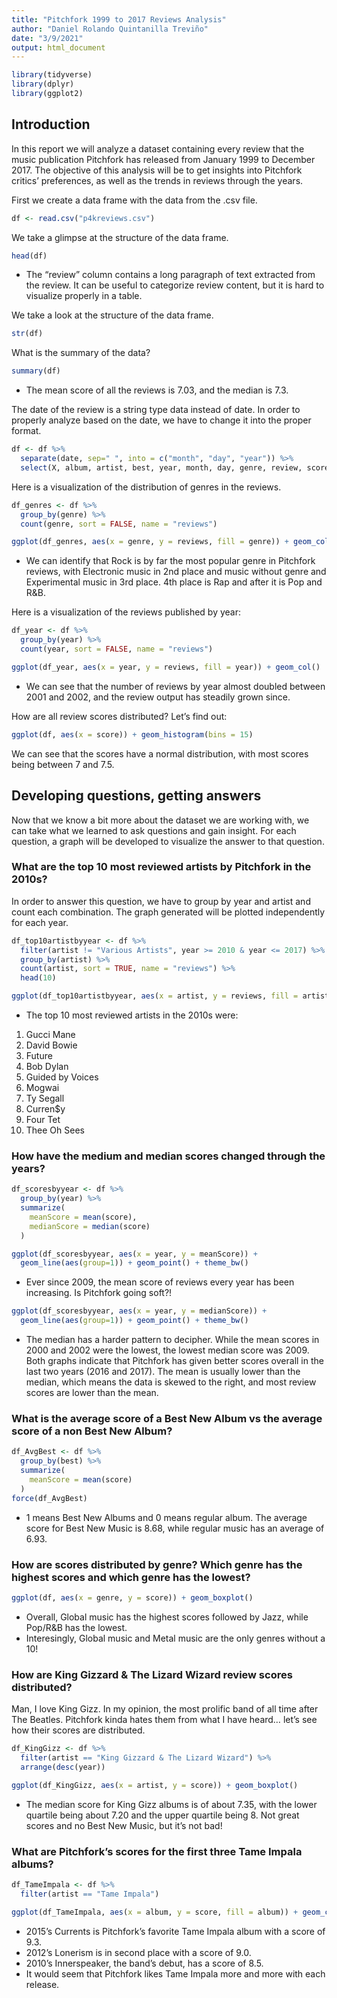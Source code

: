 ```yaml
---
title: "Pitchfork 1999 to 2017 Reviews Analysis"
author: "Daniel Rolando Quintanilla Treviño"
date: "3/9/2021"
output: html_document
---
```


```r
library(tidyverse)
library(dplyr)
library(ggplot2)
```

## Introduction
  
In this report we will analyze a dataset containing every review that the music publication Pitchfork has released from January 1999 to December 2017. The objective of this analysis will be to get insights into Pitchfork critics' preferences, as well as the trends in reviews through the years.
  
First we create a data frame with the data from the .csv file.
```r
df <- read.csv("p4kreviews.csv")
```
  
We take a glimpse at the structure of the data frame.
```r
head(df)
```
* The "review" column contains a long paragraph of text extracted from the review. It can be useful to categorize review content, but it is hard to visualize properly in a table.
  
We take a look at the structure of the data frame.
```r
str(df)
```
  
What is the summary of the data?
```r
summary(df)
```
* The mean score of all the reviews is 7.03, and the median is 7.3.
  
The date of the review is a string type data instead of date. In order to properly analyze based on the date, we have to change it into the proper format.
```r
df <- df %>%
  separate(date, sep=" ", into = c("month", "day", "year")) %>%
  select(X, album, artist, best, year, month, day, genre, review, score)
```
  
Here is a visualization of the distribution of genres in the reviews.
```r
df_genres <- df %>%
  group_by(genre) %>%
  count(genre, sort = FALSE, name = "reviews")

ggplot(df_genres, aes(x = genre, y = reviews, fill = genre)) + geom_col()
```
  
* We can identify that Rock is by far the most popular genre in Pitchfork reviews, with Electronic music in 2nd place and music without genre and Experimental music in 3rd place. 4th place is Rap and after it is Pop and R&B.
  
Here is a visualization of the reviews published by year:
```r
df_year <- df %>%
  group_by(year) %>%
  count(year, sort = FALSE, name = "reviews")

ggplot(df_year, aes(x = year, y = reviews, fill = year)) + geom_col()
```
  
* We can see that the number of reviews by year almost doubled between 2001 and 2002, and the review output has steadily grown since.
  
How are all review scores distributed? Let's find out:
```r
ggplot(df, aes(x = score)) + geom_histogram(bins = 15)
```
  
We can see that the scores have a normal distribution, with most scores being between 7 and 7.5.  
  
## Developing questions, getting answers
  
Now that we know a bit more about the dataset we are working with, we can take what we learned to ask questions and gain insight. For each question, a graph will be developed to visualize the answer to that question.
  
### What are the top 10 most reviewed artists by Pitchfork in the 2010s?
  
In order to answer this question, we have to group by year and artist and count each combination. The graph generated will be plotted independently for each year.
```r
df_top10artistbyyear <- df %>%
  filter(artist != "Various Artists", year >= 2010 & year <= 2017) %>%
  group_by(artist) %>%
  count(artist, sort = TRUE, name = "reviews") %>%
  head(10)

ggplot(df_top10artistbyyear, aes(x = artist, y = reviews, fill = artist)) + geom_col()
```
  
* The top 10 most reviewed artists in the 2010s were:  
1. Gucci Mane  
2. David Bowie  
3. Future  
4. Bob Dylan  
5. Guided by Voices  
6. Mogwai  
7. Ty Segall  
8. Curren$y  
9. Four Tet  
10. Thee Oh Sees  
  
### How have the medium and median scores changed through the years?
  
```r
df_scoresbyyear <- df %>%
  group_by(year) %>%
  summarize(
    meanScore = mean(score),
    medianScore = median(score)
  )

ggplot(df_scoresbyyear, aes(x = year, y = meanScore)) + 
  geom_line(aes(group=1)) + geom_point() + theme_bw()
```
  
* Ever since 2009, the mean score of reviews every year has been increasing. Is Pitchfork going soft?!
  
```r
ggplot(df_scoresbyyear, aes(x = year, y = medianScore)) + 
  geom_line(aes(group=1)) + geom_point() + theme_bw()
```
  
* The median has a harder pattern to decipher. While the mean scores in 2000 and 2002 were the lowest, the lowest median score was 2009. Both graphs indicate that Pitchfork has given better scores overall in the last two years (2016 and 2017). The mean is usually lower than the median, which means the data is skewed to the right, and most review scores are lower than the mean. 
  
### What is the average score of a Best New Album vs the average score of a non Best New Album?
  
```r
df_AvgBest <- df %>%
  group_by(best) %>%
  summarize(
    meanScore = mean(score)
  )
force(df_AvgBest)
```
* 1 means Best New Albums and 0 means regular album. The average score for Best New Music is 8.68, while regular music has an average of 6.93.
  
### How are scores distributed by genre? Which genre has the highest scores and which genre has the lowest?
  
```r
ggplot(df, aes(x = genre, y = score)) + geom_boxplot()
```
  
* Overall, Global music has the highest scores followed by Jazz, while Pop/R&B has the lowest.  
* Interesingly, Global music and Metal music are the only genres without a 10!
  
### How are King Gizzard & The Lizard Wizard review scores distributed? 
  
Man, I love King Gizz. In my opinion, the most prolific band of all time after The Beatles. Pitchfork kinda hates them from what I have heard... let's see how their scores are distributed.
```r
df_KingGizz <- df %>%
  filter(artist == "King Gizzard & The Lizard Wizard") %>%
  arrange(desc(year))

ggplot(df_KingGizz, aes(x = artist, y = score)) + geom_boxplot()
```
  
* The median score for King Gizz albums is of about 7.35, with the lower quartile being about 7.20 and the upper quartile being 8. Not great scores and no Best New Music, but it's not bad!
  
### What are Pitchfork's scores for the first three Tame Impala albums?
```r
df_TameImpala <- df %>%
  filter(artist == "Tame Impala")

ggplot(df_TameImpala, aes(x = album, y = score, fill = album)) + geom_col() + geom_text(aes(label = score), vjust = 1.5, colour = "white") 
```
  
* 2015's Currents is Pitchfork's favorite Tame Impala album with a score of 9.3.  
* 2012's Lonerism is in second place with a score of 9.0.  
* 2010's Innerspeaker, the band's debut, has a score of 8.5.  
* It would seem that Pitchfork likes Tame Impala more and more with each release.